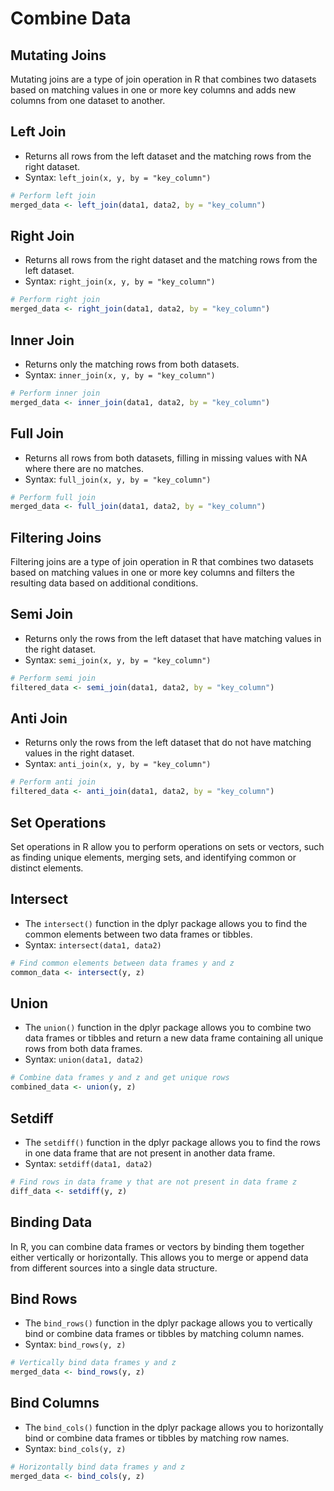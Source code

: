 # Combine Data 

## Mutating Joins
Mutating joins are a type of join operation in R that combines two datasets based on matching values in one or more key columns and adds new columns from one dataset to another.

## Left Join
- Returns all rows from the left dataset and the matching rows from the right dataset.
- Syntax: `left_join(x, y, by = "key_column")`

```r
# Perform left join
merged_data <- left_join(data1, data2, by = "key_column")
```

## Right Join
- Returns all rows from the right dataset and the matching rows from the left dataset.
- Syntax: `right_join(x, y, by = "key_column")`

```r
# Perform right join
merged_data <- right_join(data1, data2, by = "key_column")
```


## Inner Join
- Returns only the matching rows from both datasets.
- Syntax: `inner_join(x, y, by = "key_column")`

```r
# Perform inner join
merged_data <- inner_join(data1, data2, by = "key_column")
```

## Full Join
- Returns all rows from both datasets, filling in missing values with NA where there are no matches.
- Syntax: `full_join(x, y, by = "key_column")`

```r
# Perform full join
merged_data <- full_join(data1, data2, by = "key_column")
```

## Filtering Joins
Filtering joins are a type of join operation in R that combines two datasets based on matching values in one or more key columns and filters the resulting data based on additional conditions.

## Semi Join
- Returns only the rows from the left dataset that have matching values in the right dataset.
- Syntax: `semi_join(x, y, by = "key_column")`

```r
# Perform semi join
filtered_data <- semi_join(data1, data2, by = "key_column")
```

## Anti Join
- Returns only the rows from the left dataset that do not have matching values in the right dataset.
- Syntax: `anti_join(x, y, by = "key_column")`

```r
# Perform anti join
filtered_data <- anti_join(data1, data2, by = "key_column")
```

## Set Operations
Set operations in R allow you to perform operations on sets or vectors, such as finding unique elements, merging sets, and identifying common or distinct elements.

## Intersect

- The `intersect()` function in the dplyr package allows you to find the common elements between two data frames or tibbles. 
- Syntax: `intersect(data1, data2)`

```r
# Find common elements between data frames y and z
common_data <- intersect(y, z)
```

## Union
- The `union()` function in the dplyr package allows you to combine two data frames or tibbles and return a new data frame containing all unique rows from both data frames. 
- Syntax: `union(data1, data2)`

```r
# Combine data frames y and z and get unique rows
combined_data <- union(y, z)

```

## Setdiff
- The `setdiff()` function in the dplyr package allows you to find the rows in one data frame that are not present in another data frame. 
- Syntax: `setdiff(data1, data2)`

```r
# Find rows in data frame y that are not present in data frame z
diff_data <- setdiff(y, z)
```

## Binding Data 
In R, you can combine data frames or vectors by binding them together either vertically or horizontally. This allows you to merge or append data from different sources into a single data structure.

## Bind Rows 
- The `bind_rows()` function in the dplyr package allows you to vertically bind or combine data frames or tibbles by matching column names. 
- Syntax: `bind_rows(y, z)`

```r
# Vertically bind data frames y and z
merged_data <- bind_rows(y, z)
```

## Bind Columns  
- The `bind_cols()` function in the dplyr package allows you to horizontally bind or combine data frames or tibbles by matching row names. 
- Syntax: `bind_cols(y, z)`

```r
# Horizontally bind data frames y and z
merged_data <- bind_cols(y, z)
```